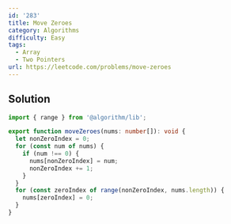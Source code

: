 ```yaml
---
id: '283'
title: Move Zeroes
category: Algorithms
difficulty: Easy
tags:
  - Array
  - Two Pointers
url: https://leetcode.com/problems/move-zeroes
---
```


## Solution

```typescript filename="solution.ts" copy
import { range } from '@algorithm/lib';

export function moveZeroes(nums: number[]): void {
  let nonZeroIndex = 0;
  for (const num of nums) {
    if (num !== 0) {
      nums[nonZeroIndex] = num;
      nonZeroIndex += 1;
    }
  }
  for (const zeroIndex of range(nonZeroIndex, nums.length)) {
    nums[zeroIndex] = 0;
  }
}
```
